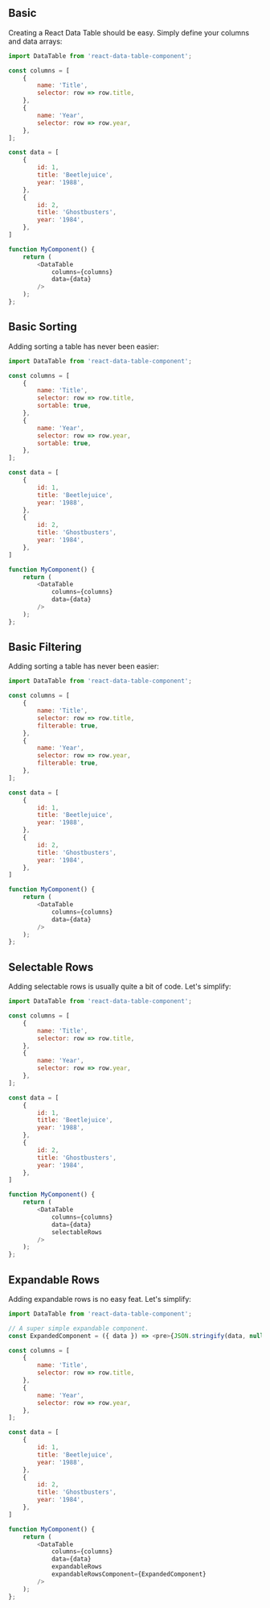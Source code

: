 
<Meta title="Getting Started/Basic Examples" id="getting-started-examples" />

## Basic

Creating a React Data Table should be easy. Simply define your columns and data arrays:

```js
import DataTable from 'react-data-table-component';

const columns = [
	{
		name: 'Title',
		selector: row => row.title,
	},
	{
		name: 'Year',
		selector: row => row.year,
	},
];

const data = [
  	{
		id: 1,
		title: 'Beetlejuice',
		year: '1988',
	},
	{
		id: 2,
		title: 'Ghostbusters',
		year: '1984',
	},
]

function MyComponent() {
	return (
		<DataTable
			columns={columns}
			data={data}
		/>
	);
};
```

## Basic Sorting

Adding sorting a table has never been easier:

```js
import DataTable from 'react-data-table-component';

const columns = [
	{
		name: 'Title',
		selector: row => row.title,
		sortable: true,
	},
	{
		name: 'Year',
		selector: row => row.year,
		sortable: true,
	},
];

const data = [
  	{
		id: 1,
		title: 'Beetlejuice',
		year: '1988',
	},
	{
		id: 2,
		title: 'Ghostbusters',
		year: '1984',
	},
]

function MyComponent() {
	return (
		<DataTable
			columns={columns}
			data={data}
		/>
	);
};
```

## Basic Filtering

Adding sorting a table has never been easier:

```js
import DataTable from 'react-data-table-component';

const columns = [
	{
		name: 'Title',
		selector: row => row.title,
		filterable: true,
	},
	{
		name: 'Year',
		selector: row => row.year,
		filterable: true,
	},
];

const data = [
  	{
		id: 1,
		title: 'Beetlejuice',
		year: '1988',
	},
	{
		id: 2,
		title: 'Ghostbusters',
		year: '1984',
	},
]

function MyComponent() {
	return (
		<DataTable
			columns={columns}
			data={data}
		/>
	);
};
```

## Selectable Rows

Adding selectable rows is usually quite a bit of code. Let's simplify:

```js
import DataTable from 'react-data-table-component';

const columns = [
	{
		name: 'Title',
		selector: row => row.title,
	},
	{
		name: 'Year',
		selector: row => row.year,
	},
];

const data = [
  	{
		id: 1,
		title: 'Beetlejuice',
		year: '1988',
	},
	{
		id: 2,
		title: 'Ghostbusters',
		year: '1984',
	},
]

function MyComponent() {
	return (
		<DataTable
			columns={columns}
			data={data}
			selectableRows
		/>
	);
};
```

## Expandable Rows

Adding expandable rows is no easy feat. Let's simplify:

```js
import DataTable from 'react-data-table-component';

// A super simple expandable component.
const ExpandedComponent = ({ data }) => <pre>{JSON.stringify(data, null, 2)}</pre>;

const columns = [
	{
		name: 'Title',
		selector: row => row.title,
	},
	{
		name: 'Year',
		selector: row => row.year,
	},
];

const data = [
  	{
		id: 1,
		title: 'Beetlejuice',
		year: '1988',
	},
	{
		id: 2,
		title: 'Ghostbusters',
		year: '1984',
	},
]

function MyComponent() {
	return (
		<DataTable
			columns={columns}
			data={data}
			expandableRows
			expandableRowsComponent={ExpandedComponent}
		/>
	);
};
```
